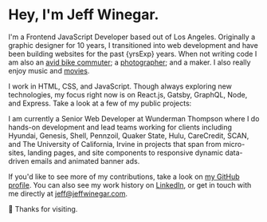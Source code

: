

<SEO title="Jeff Winegar - Frontend Developer" />


# Hey, I'm Jeff Winegar.

<p>I'm a Frontend JavaScript Developer based out of Los Angeles. Originally a graphic designer for 10 years, I transitioned into web development and have been building websites for the past {yrsExp} years. When not writing code I am also an <a href="https://www.strava.com/athletes/1123257">avid bike commuter</a>; a <a href="https://www.instagram.com/jeff_winegar/">photographer</a>; and a maker. I also really enjoy music and <a href="https://letterboxd.com/jeff_winegar/">movies</a>.</p>

I work in HTML, CSS, and JavaScript. Though always exploring new technologies, my focus right now is on React.js, Gatsby, GraphQL, Node, and Express. Take a look at a few of my public projects:

<GithubRepos />

I am currently a Senior Web Developer at Wunderman Thompson where I do hands-on development and lead teams working for clients including Hyundai, Genesis, Shell, Pennzoil, Quaker State, Hulu, CareCredit, SCAN, and The University of California, Irvine in projects that span from micro-sites, landing pages, and site components to responsive dynamic data-driven emails and animated banner ads.

If you'd like to see more of my contributions, take a look on [my GitHub profile](https://github.com/jeffwinegar). You can also see my work history on [LinkedIn](https://www.linkedin.com/in/jeffwinegar), or get in touch with me directly at [jeff@jeffwinegar.com](mailto:jeff@jeffwinegar.com).

👋 Thanks for visiting.